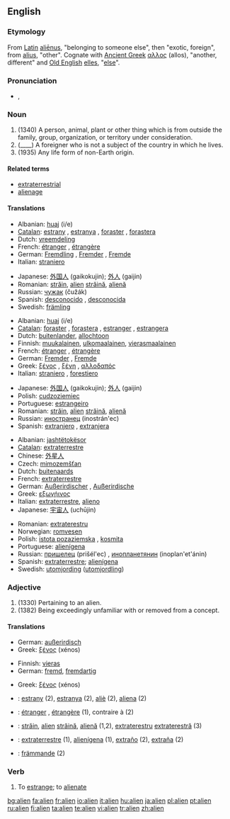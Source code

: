 {{wikipedia|dab=Alien}}
==English==

===Etymology===
From [[Latin]] [[alienus|aliēnus]], "belonging to someone else", then "exotic, foreign", from [[alius]], "other".  Cognate with [[Ancient Greek]] [[αλλος]] (allos), "another, different" and [[Old English]] [[elles]], "[[else]]".

===Pronunciation===
*{{IPA|/ˈeɪ.li.ən/}}, {{SAMPA|/"eI.lI.@n/}}

===Noun===
{{en-noun}}

# (1340) A person, animal, plant or other thing which is from outside the family, group, organization, or territory under consideration.
# (____) A foreigner who is not a subject of the country in which he lives.
# (1935) Any life form of non-Earth origin.

====Related terms====
* [[extraterrestrial]]
* [[alienage]]

====Translations====
{{trans-top|person etc. outside of the considered territory:}}
*Albanian: [[huaj]] (i/e)
*[[Catalan]]: [[estrany]] {{m}}, [[estranya]] {{f}}, [[foraster]] {{m}}, [[forastera]] {{f}}
*Dutch: [[vreemdeling]]
*French: [[étranger]] {{m}}, [[étrangère]] {{f}}
*German: [[Fremdling]] {{m}}, [[Fremder]] {{m}}, [[Fremde]] {{f}}
*Italian: [[straniero]] {{m}}
{{trans-mid}}
*Japanese: [[外国人]] (gaikokujin); [[外人]] (gaijin)
*Romanian: [[străin]], [[alien]] {{m}} [[străină]], [[alienă]] {{f}}
*Russian: [[чужак]] (čužák) {{m}}
*Spanish: [[desconocido]] {{m}}, [[desconocida]] {{f}}
*Swedish: [[främling]]
{{trans-bottom}}

{{trans-top|foreigner}}
*Albanian: [[huaj]] (i/e)
*[[Catalan]]: [[foraster]] {{m}}, [[forastera]] {{f}}, [[estranger]] {{m}}, [[estrangera]] {{f}}
*Dutch: [[buitenlander]], [[allochtoon]]
*Finnish: [[muukalainen]], [[ulkomaalainen]], [[vierasmaalainen]]
*French: [[étranger]] {{m}}, [[étrangère]] {{f}}
*German: [[Fremder]] {{m}}, [[Fremde]] {{f}}
*Greek: [[ξένος]] {{m}}, [[ξένη]] {{f}}, [[αλλοδαπός]] {{c}}
*Italian: [[straniero]] {{m}}, [[forestiero]] {{m}}
{{trans-mid}}
*Japanese: [[外国人]] (gaikokujin); [[外人]] (gaijin)
*Polish: [[cudzoziemiec]] {{m}}
*Portuguese: [[estrangeiro]] {{m}}
*Romanian: [[străin]], [[alien]] {{m}} [[străină]], [[alienă]] {{f}}
*Russian: [[иностранец]] (inostrán'ec) {{m}}
*Spanish: [[extranjero]] {{m}}, [[extranjera]] {{f}}
{{trans-bottom}}

{{trans-top|life form of non-Earth origin}}
*Albanian: [[jashtëtokësor]]
*[[Catalan]]: [[extraterrestre]]
*Chinese: [[外星人]]
*Czech: [[mimozemšťan]] {{m}}
*Dutch: [[buitenaards]]
*French: [[extraterrestre]]
*German: [[Außerirdischer]] {{m}}, [[Außerirdische]] {{f}}
*Greek: [[εξωγήινος]] {{m}}
*Italian: [[extraterrestre]], [[alieno]]
*Japanese: [[宇宙人]] (uchūjin)
{{trans-mid}}
*Romanian: [[extraterestru]]
*Norwegian: [[romvesen]]
*Polish: [[istota pozaziemska]] {{f}}, [[kosmita]] {{m}}
*Portuguese: [[alienígena]] {{m}}
*Russian: [[пришелец]] (prišél'ec) {{m}}, [[инопланетянин]] (inoplan'et'ánin) {{m}}
*Spanish: [[extraterrestre]]; [[alienígena]]
*Swedish: [[utomjording]] ([[utomjordling]])
{{trans-bottom}}

===Adjective===
{{en-adj}}

# (1330) Pertaining to an alien.
# (1382) Being exceedingly unfamiliar with or removed from a concept.

====Translations====
{{trans-top|Pertaining to an alien:}}
*German: [[außerirdisch]]
*Greek: [[ξένος]] {{m}} (xénos)
{{trans-mid}}
{{trans-bottom}}

{{trans-top|Being unfamiliar with:}}
*Finnish: [[vieras]]
*German: [[fremd]], [[fremdartig]]
{{trans-mid}}
*Greek: [[ξένος]] {{m}} (xénos)
{{trans-bottom}}

{{checktrans-top}}
<!--added {{ttbc}}s here.-->
*{{ttbc|Catalan}}: [[estrany]] {{m}} (2), [[estranya]] {{f}} (2), [[aliè]] {{m}} (2), [[aliena]] {{f}} (2)
*{{ttbc|French}}: [[étranger]] {{m}}, [[étrangère]] {{f}} (1), contraire à (2)
*{{ttbc|Romanian}}: [[străin]], [[alien]] {{m}} [[străină]], [[alienă]] {{f}} (1,2), [[extraterestru]] {{m}} [[extraterestră]] (3)
*{{ttbc|Spanish}}: [[extraterrestre]] (1), [[alienígena]] (1), [[extraño]] {{m}} (2), [[extraña]] {{f}} (2)
*{{ttbc|Swedish}}: [[främmande]] (2)
{{trans-bottom}}

===Verb===
{{en-verb}}
# To [[estrange]]; to [[alienate]]

[[bg:alien]]
[[fa:alien]]
[[fr:alien]]
[[io:alien]]
[[it:alien]]
[[hu:alien]]
[[ja:alien]]
[[pl:alien]]
[[pt:alien]]
[[ru:alien]]
[[fi:alien]]
[[ta:alien]]
[[te:alien]]
[[vi:alien]]
[[tr:alien]]
[[zh:alien]]
